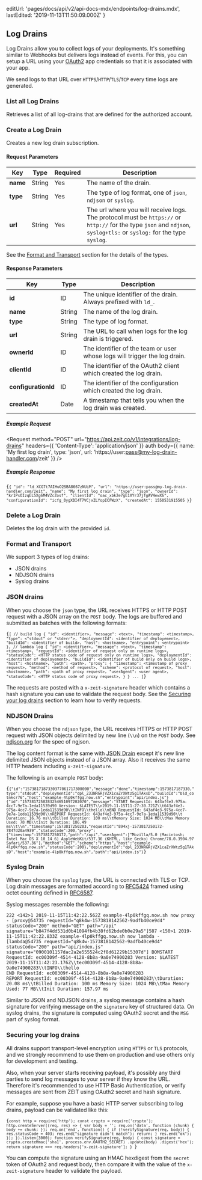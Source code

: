 
  editUrl: 'pages/docs/api/v2/api-docs-mdx/endpoints/log-drains.mdx',
  lastEdited: '2019-11-13T11:50:09.000Z'
}

## Log Drains

Log Drains allow you to collect logs of your deployments. It's something similar to Webhooks but delivers logs instead of events. For this, you can setup a URL using your [OAuth2](/docs/api#endpoints/oauth2) app credentials so that it is associated with your app.

We send logs to that URL over `HTTPS`/`HTTP`/`TLS`/`TCP` every time logs are generated.

### List all Log Drains

<Endpoint method="GET" url="/v1/integrations/log-drains" />

Retrieves a list of all log-drains that are defined for the authorized account.

### Create a Log Drain

<Endpoint method="POST" url="/v1/integrations/log-drains" />

Creates a new log drain subscription.

#### Request Parameters

| Key      | <HelpLink href="#api-basics/types" hasIcon>Type</HelpLink> | Required | Description                                                                                                                                                           |
| -------- | ---------------------------------------------------------- | -------- | --------------------------------------------------------------------------------------------------------------------------------------------------------------------- |
| **name** | <HelpLink href="#api-basics/types">String</HelpLink>       | Yes      | The name of the drain.                                                                                                                                                |
| **type** | <HelpLink href="#api-basics/types">String</HelpLink>       | Yes      | The type of log format, one of `json`, `ndjson` or `syslog`.                                                                                                          |
| **url**  | <HelpLink href="#api-basics/types">String</HelpLink>       | Yes      | The url where you will receive logs. The protocol must be `https://` or `http://` for the type `json` and `ndjson`, `syslog+tls:` or `syslog:` for the type `syslog`. |

See the [Format and Transport](#endpoints/log-drains/format-and-transport) section for the details of the types.

#### Response Parameters

| Key                 | <HelpLink href="#api-basics/types" hasIcon>Type</HelpLink> | Description                                                               |
| ------------------- | ---------------------------------------------------------- | ------------------------------------------------------------------------- |
| **id**              | <HelpLink href="#api-basics/types">ID</HelpLink>           | The unique identifier of the drain. Always prefixed with `ld_`.           |
| **name**            | <HelpLink href="#api-basics/types">String</HelpLink>       | The name of the log drain.                                                |
| **type**            | <HelpLink href="#api-basics/types">String</HelpLink>       | The type of log format.                                                   |
| **url**             | <HelpLink href="#api-basics/types">String</HelpLink>       | The URL to call when logs for the log drain is triggered.                 |
| **ownerId**         | <HelpLink href="#api-basics/types">ID</HelpLink>           | The identifier of the team or user whose logs will trigger the log drain. |
| **clientId**        | <HelpLink href="#api-basics/types">ID</HelpLink>           | The identifier of the OAuth2 client which created the log drain.          |
| **configurationId** | <HelpLink href="#api-basics/types">ID</HelpLink>           | The identifier of the configuration which created the log drain.          |
| **createdAt**       | <HelpLink href="#api-basics/types">Date</HelpLink>         | A timestamp that tells you when the log drain was created.                |

##### Example Request

<Request
  method="POST"
  url="https://api.zeit.co/v1/integrations/log-drains"
  headers={{
    'Content-Type': 'application/json'
  }}
  auth
  body={{
    name: 'My first log drain',
    type: 'json',
    url: 'https://user:pass@my-log-drain-handler.com/zeit'
  }}
/>

##### Example Response

<Code lang="json">{`{
  "id": "ld_XCG7t7AIHuO2SBA8667zNUiM",
  "url": "https://user:pass@my-log-drain-handler.com/zeit",
  "name": "My first log drain",
  "type": "json",
  "ownerId": "kr1PsOIzqEL5Xg6M4VZcZosf",
  "clientId": "oac_xbk2e7gE1XYr37jTgAV4ewX6",
  "configurationId": "icfg_8ygXBI4T7VCjxZLYopICFWzX",
  "createdAt": 1558531915505
}`}</Code>

### Delete a Log Drain

<Endpoint method="DELETE" url="/v1/integrations/log-drains/:id" />

Deletes the log drain with the provided `id`.

### Format and Transport

We support 3 types of log drains:

- JSON drains
- NDJSON drains
- Syslog drains

### JSON drains

When you choose the `json` type, the URL receives HTTPS or HTTP POST request with a JSON array on the `POST` body.
The logs are buffered and submitted as batches with the following formats:

<Code lang="json">{`[
  // build log
  {
    "id": <identifier>,
    "message": <text>,
    "timestamp": <timestamp>,
    "type": <"stdout" or "stderr">,
    "deploymentId": <identifier of deployement>,
    "buildId": <identifier of build>,
    "host": <hostname>,
    "entrypoint": <entrypoint>
  },
  // lambda log
  {
    "id": <identifier>,
    "message": <text>,
    "timestamp": <timestamp>,
    "requestId": <identifier of request only on runtime logs>,
    "statusCode": <HTTP status code of request only on runtime logs>,
    "deploymentId": <identifier of deployement>,
    "buildId": <identifier of build only on build logs>,
    "host": <hostname>,
    "path": <path>,
    "proxy": {
      "timestamp": <timestamp of proxy request>,
      "method": <method of request>,
      "scheme": <protocol of request>,
      "host": <hostname>,
      "path": <path of proxy request>,
      "userAgent": <user agent>,
      "statusCode": <HTTP status code of proxy request>,
    }
  }
  ...
]`}</Code>

The requests are posted with a `x-zeit-signature` header which contains a hash signature you can use to validate the request body.
See the [Securing your log drains](#endpoints/log-drains/securing-your-log-drains) section to learn how to verify requests.

### NDJSON Drains

When you choose the `ndjson` type, the URL receives HTTPS or HTTP POST request with JSON objects delimited by new line (`\\n`) on the `POST` body.
See [ndjson.org](http://ndjson.org) for the spec of ngjson.

The log content format is the same with [JSON Drain](#endpoints/log-drains/json-drains) except it's new line delimited JSON objects instead of a JSON array.
Also it receives the same HTTP headers including `x-zeit-signature`.

The following is an example `POST` body:

<Code lang="json">{`{"id":"1573817187330377061717300000","message":"done","timestamp":1573817187330,"type":"stdout","deploymentId":"dpl_233NRGRjVZX1caZrXWtz5g1TAksD","buildId":"bld_cotnkcr76","host":"example-4lp0kffgq.now.sh","entrypoint":"api/index.js"}
{"id":"1573817250283254651097202070","message":"START RequestId: 643af4e3-975a-4cc7-9e7a-1eda11539d90 Version: $LATEST\\n2019-11-15T11:27:30.721Z\\t643af4e3-975a-4cc7-9e7a-1eda11539d90\\tINFO\\thello\\nEND RequestId: 643af4e3-975a-4cc7-9e7a-1eda11539d90\\nREPORT RequestId: 643af4e3-975a-4cc7-9e7a-1eda11539d90\\t
Duration: 16.76 ms\\tBilled Duration: 100 ms\\tMemory Size: 1024 MB\\tMax Memory Used: 78 MB\\tInit Duration: 186.49 ms\\t\\n","timestamp":1573817250283,"requestId":"894xj-1573817250172-7847d20a4939","statusCode":200,"proxy":{"timestamp":1573817250172,"path":"/api","userAgent":["Mozilla/5.0 (Macintosh; Intel Mac OS X 10_14_6) AppleWebKit/537.36 (KHTML, like Gecko) Chrome/78.0.3904.97 Safari/537.36"],"method":"GET","scheme":"https","host":"example-4lp0kffgq.now.sh","statusCode":200},"deploymentId":"dpl_233NRGRjVZX1caZrXWtz5g1TAksD","host":"example-4lp0kffgq.now.sh","path":"api/index.js"}`}</Code>

### Syslog Drain

When you choose the `syslog` type, the URL is connected with TLS or TCP.
Log drain messages are formatted according to [RFC5424](https://tools.ietf.org/html/rfc5424) framed using octet counting defined in [RFC6587](https://tools.ietf.org/html/rfc6587#section-3.4.1).

Syslog messages resemble the following:

```
222 <142>1 2019-11-15T11:42:22.562Z example-4lp0kffgq.now.sh now proxy - [proxy@54735 requestId="q8k4w-1573818142562-9adfb40ce9d4" statusCode="200" method="GET" path="/api" signature="b847f4dd531d0b41094fb4b38fd62bde0b0e29a5"]587 <150>1 2019-11-15T11:42:22.833Z example-4lp0kffgq.now.sh now lambda - [lambda@54735 requestId="q8k4w-1573818142562-9adfb40ce9d4" statusCode="200" path="api/index.js" signature="0900101157dac2a2e555524c2f8d61229b15307d"] BOMSTART RequestId: ec00309f-4514-4128-8b8a-9a0e74900283 Version: $LATEST
2019-11-15T11:42:23.176Z\\tec00309f-4514-4128-8b8a-9a0e74900283\\tINFO\\thello
END RequestId: ec00309f-4514-4128-8b8a-9a0e74900283
REPORT RequestId: ec00309f-4514-4128-8b8a-9a0e74900283\\tDuration: 20.08 ms\\tBilled Duration: 100 ms Memory Size: 1024 MB\\tMax Memory Used: 77 MB\\tInit Duration: 157.97 ms
```

Similar to JSON and NDJSON drains, a syslog message contains a hash signature for verifying message on the `signature` key of structured data.
On syslog drains, the signature is computed using OAuth2 secret and the `MSG` part of syslog format.

### Securing your log drains

All drains support transport-level encryption using `HTTPS` or `TLS` protocols,
and we strongly recommend to use them on production and use others only for development and testing.

Also, when your server starts receiving payload, it's possibly any third parties to send log messages to your server if they know the URL.
Therefore it's recommended to use HTTP Basic Authentication, or verify messages are sent from ZEIT using OAuth2 secret and hash signature.

For example, suppose you have a basic HTTP server subscribing to log drains, payload can be validated like this:

<Code lang="javascript">{`const http = require('http');
const crypto = require('crypto');
http.createServer((req, res) => {
  var body = '';
  req.on('data', function (chunk) {
    body += chunk;
  });
  req.on('end', function() {
    if (!verifySignature(req, body)) {
      res.statusCode = 403;
      res.end("signature didn't match");
      return;
    }
    res.end("ok");
  });
}).listen(3000);
function verifySignature(req, body) {
  const signature = crypto.createHmac('sha1', process.env.OAUTH2_SECRET)
    .update(body)
    .digest('hex');
  return signature === req.headers['x-zeit-signature'];
}
`}</Code>

You can compute the signature using an HMAC hexdigest from the `secret` token of OAuth2 and request body,
then compare it with the value of the `x-zeit-signature` header to validate the payload.
